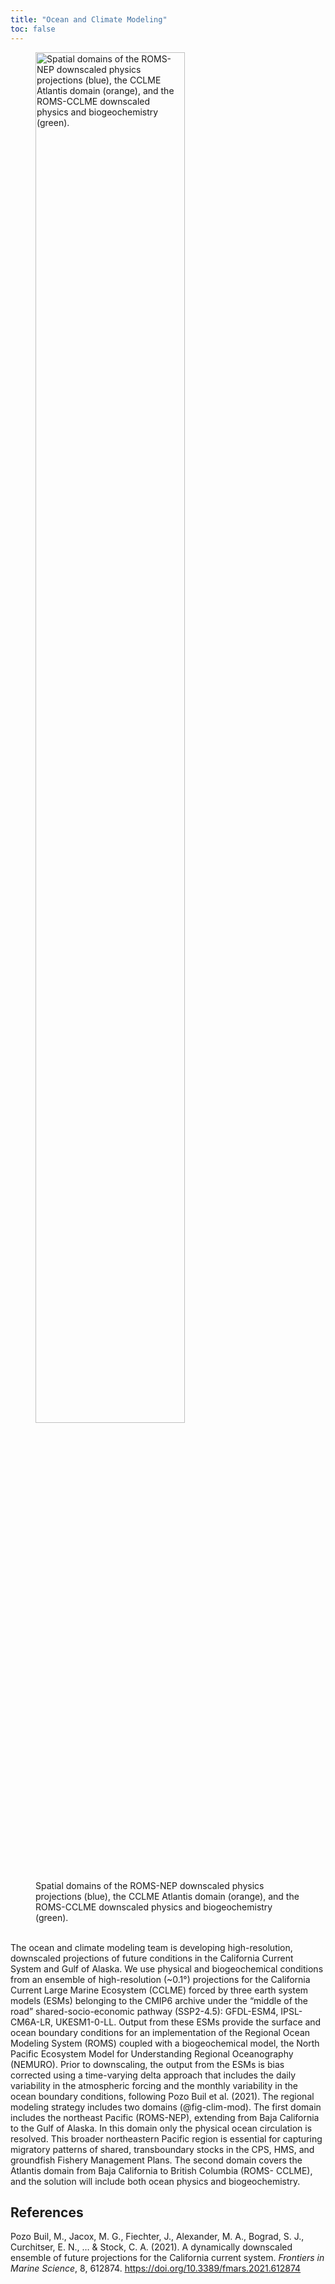 ```yaml
---
title: "Ocean and Climate Modeling"
toc: false
---
```


![Spatial domains of the ROMS-NEP downscaled physics projections (blue), the
CCLME Atlantis domain (orange), and the ROMS-CCLME downscaled physics and
biogeochemistry (green).](images/Fig_ClimateModeling.jpg){#fig-clim-mod fig-align="center" width=75%}

<br>
The ocean and climate modeling team is developing high-resolution, downscaled projections of
future conditions in the California Current System and Gulf of Alaska. We use physical and
biogeochemical conditions from an ensemble of high-resolution (~0.1°) projections for the
California Current Large Marine Ecosystem (CCLME) forced by three earth system models
(ESMs) belonging to the CMIP6 archive under the “middle of the road” shared-socio-economic
pathway (SSP2-4.5): GFDL-ESM4, IPSL-CM6A-LR, UKESM1-0-LL. Output from these ESMs
provide the surface and ocean boundary conditions for an implementation of the Regional Ocean
Modeling System (ROMS) coupled with a biogeochemical model, the North Pacific Ecosystem
Model for Understanding Regional Oceanography (NEMURO). Prior to downscaling, the output
from the ESMs is bias corrected using a time-varying delta approach that includes the daily
variability in the atmospheric forcing and the monthly variability in the ocean boundary
conditions, following Pozo Buil et al. (2021). The regional modeling strategy includes two
domains (@fig-clim-mod). The first domain includes the northeast Pacific (ROMS-NEP), extending
from Baja California to the Gulf of Alaska. In this domain only the physical ocean circulation is
resolved. This broader northeastern Pacific region is essential for capturing migratory patterns of
shared, transboundary stocks in the CPS, HMS, and groundfish Fishery Management Plans. The
second domain covers the Atlantis domain from Baja California to British Columbia (ROMS-
CCLME), and the solution will include both ocean physics and biogeochemistry.


## References
Pozo Buil, M., Jacox, M. G., Fiechter, J., Alexander, M. A., Bograd, S. J., Curchitser, E. N., ... &
Stock, C. A. (2021). A dynamically downscaled ensemble of future projections for the California
current system. *Frontiers in Marine Science*, 8, 612874.
<https://doi.org/10.3389/fmars.2021.612874>